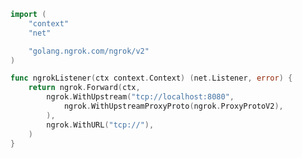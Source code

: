 ```go
import (
	"context"
	"net"

	"golang.ngrok.com/ngrok/v2"
)

func ngrokListener(ctx context.Context) (net.Listener, error) {
	return ngrok.Forward(ctx,
		ngrok.WithUpstream("tcp://localhost:8080",
			ngrok.WithUpstreamProxyProto(ngrok.ProxyProtoV2),
		),
		ngrok.WithURL("tcp://"),
	)
}
```
